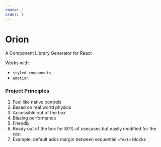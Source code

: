 ```yaml
---
route: /
order: 1
---
```


# Orion
<Heading>A Component Library Generator for React</Heading>

Works with:
- `styled-components`
- `emotion`


### Project Principles

1. Feel like native controls
2. Based on real world physics
3. Accessible out of the box
4. Blazing performance
5. Friendly
6. Ready out of the box for 80% of usecases but easily modified for the rest
  1. Example: default adds margin between sequential `<Text>` blocks
